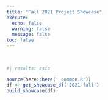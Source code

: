 ```yaml
---
title: "Fall 2021 Project Showcase"
execute:
  echo: false
  warning: false
  message: false
toc: false
---
```


<br>

::: {.grid}

```r
#| results: asis

source(here::here('_common.R'))
df <- get_showcase_df('2021-fall')
build_showcase(df)
```

:::
